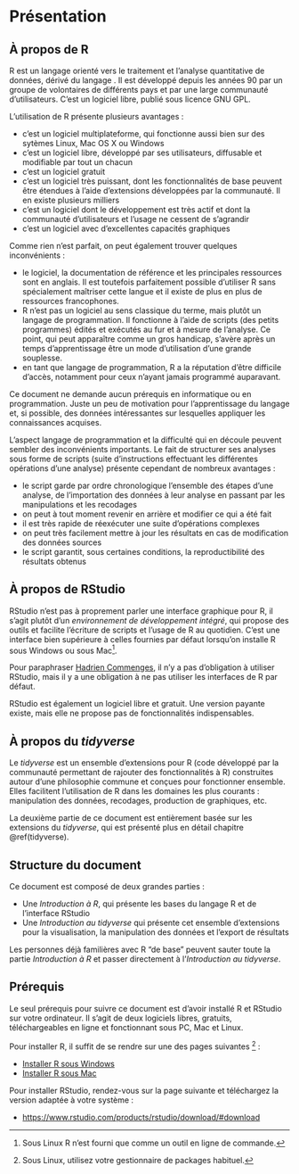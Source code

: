 # Présentation


## À propos de R

R est un langage orienté vers le traitement et l'analyse quantitative de données, dérivé du langage \textsf{S}. Il est développé depuis les années 90 par un groupe de volontaires de différents pays et par une large communauté d'utilisateurs. C'est un logiciel libre, publié sous licence GNU GPL.

L'utilisation de R présente plusieurs avantages :

- c'est un logiciel multiplateforme, qui fonctionne aussi bien sur des sytèmes Linux, Mac OS X ou Windows
- c'est un logiciel libre, développé par ses utilisateurs, diffusable et modifiable par tout un chacun
- c'est un logiciel gratuit
- c'est un logiciel très puissant, dont les fonctionnalités de base peuvent être étendues à l'aide d'extensions développées par la communauté. Il en existe plusieurs milliers
- c'est un logiciel dont le développement est très actif et dont la communauté d'utilisateurs et l'usage ne cessent de s'agrandir
- c'est un logiciel avec d'excellentes capacités graphiques

Comme rien n'est parfait, on peut également trouver quelques inconvénients :

- le logiciel, la documentation de référence et les principales ressources sont en anglais. Il est toutefois parfaitement possible d'utiliser R sans spécialement maîtriser cette langue et il existe de plus en plus de ressources francophones.
- R n'est pas un logiciel au sens classique du terme, mais plutôt un langage de programmation. Il fonctionne à l'aide de scripts (des petits programmes) édités et exécutés au fur et à mesure de l'analyse. Ce point, qui peut apparaître comme un gros handicap, s'avère après un temps d'apprentissage être un mode d'utilisation d'une grande souplesse.
- en tant que langage de programmation, R a la réputation d'être difficile d'accès, notamment pour ceux n'ayant jamais programmé auparavant.

Ce document ne demande aucun prérequis en informatique ou en programmation. Juste un peu de motivation pour l'apprentissage du langage et, si 
possible, des données intéressantes sur lesquelles appliquer les connaissances acquises.

L'aspect langage de programmation et la difficulté qui en découle peuvent sembler des inconvénients importants. Le fait de structurer ses analyses sous forme de scripts (suite d'instructions effectuant les différentes opérations d'une analyse) présente cependant de nombreux avantages :

- le script garde par ordre chronologique l'ensemble des étapes d'une analyse, de l'importation des données à leur analyse en passant par les manipulations et les recodages
- on peut à tout moment revenir en arrière et modifier ce qui a été fait
- il est très rapide de réexécuter une suite d'opérations complexes
- on peut très facilement mettre à jour les résultats en cas de modification des données sources
- le script garantit, sous certaines conditions, la reproductibilité des résultats obtenus


## À propos de RStudio {#rstudio}

RStudio n'est pas à proprement parler une interface graphique pour R, il s'agit plutôt d'un *environnement de développement intégré*, qui propose des outils et facilite l'écriture de scripts et l'usage de R au quotidien. C'est une interface bien supérieure à celles fournies par défaut lorsqu'on installe R sous Windows ou sous Mac^[Sous Linux R n'est fourni que comme un outil en ligne de commande.].

Pour paraphraser [Hadrien Commenges](https://elementr.hypotheses.org/237), il n'y a pas d'obligation à utiliser RStudio, mais il y a une obligation à ne pas utiliser les interfaces de R par défaut.

RStudio est également un logiciel libre et gratuit. Une version payante existe, mais elle ne propose pas de fonctionnalités indispensables.

## À propos du *tidyverse*

Le *tidyverse* est un ensemble d'extensions pour R (code développé par la communauté permettant de rajouter des fonctionnalités à R) construites autour d'une philosophie commune et conçues pour fonctionner ensemble. Elles facilitent l'utilisation de R dans les domaines les plus courants : manipulation des données, recodages, production de graphiques, etc.

La deuxième partie de ce document est entièrement basée sur les extensions du *tidyverse*, qui est présenté plus en détail chapitre \@ref(tidyverse).


## Structure du document

Ce document est composé de deux grandes parties :

- Une *Introduction à R*, qui présente les bases du langage R et de l'interface RStudio
- Une *Introduction au tidyverse* qui présente cet ensemble d'extensions pour la visualisation, la manipulation des données et l'export de résultats

Les personnes déjà familières avec R "de base" peuvent sauter toute la partie *Introduction à R* et passer directement à l'*Introduction au tidyverse*.


## Prérequis

Le seul prérequis pour suivre ce document est d'avoir installé R et RStudio sur votre ordinateur. Il s'agit de deux logiciels libres, gratuits, téléchargeables en ligne et fonctionnant sous PC, Mac et Linux.

Pour installer R, il suffit de se rendre sur une des pages suivantes ^[Sous Linux, utilisez votre gestionnaire de packages habituel.] :

- [Installer R sous Windows](https://cloud.r-project.org/bin/windows/base/)
- [Installer R sous Mac](https://cloud.r-project.org/bin/macosx/)

Pour installer RStudio, rendez-vous sur la page suivante et téléchargez la version adaptée à votre système :

- [https://www.rstudio.com/products/rstudio/download/#download](https://www.rstudio.com/products/rstudio/download/#download)




